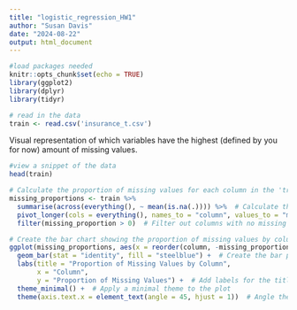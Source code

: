 ```yaml
---
title: "logistic_regression_HW1"
author: "Susan Davis"
date: "2024-08-22"
output: html_document
---
```


```r
#load packages needed
knitr::opts_chunk$set(echo = TRUE)
library(ggplot2)
library(dplyr)
library(tidyr)
```

```r
# read in the data
train <- read.csv('insurance_t.csv')
```

Visual representation of which variables have the highest (defined by you for now) amount of missing values.

```r
#view a snippet of the data
head(train)
```

```r
# Calculate the proportion of missing values for each column in the 'train' dataset
missing_proportions <- train %>%
  summarise(across(everything(), ~ mean(is.na(.)))) %>%  # Calculate the mean of missing values (is.na) for each column
  pivot_longer(cols = everything(), names_to = "column", values_to = "missing_proportion") %>%  # Reshape the data to a long format
  filter(missing_proportion > 0)  # Filter out columns with no missing values

# Create the bar chart showing the proportion of missing values by column
ggplot(missing_proportions, aes(x = reorder(column, -missing_proportion), y = missing_proportion)) +
  geom_bar(stat = "identity", fill = "steelblue") +  # Create the bar plot with 'steelblue' bars
  labs(title = "Proportion of Missing Values by Column",
       x = "Column",
       y = "Proportion of Missing Values") +  # Add labels for the title and axes
  theme_minimal() +  # Apply a minimal theme to the plot
  theme(axis.text.x = element_text(angle = 45, hjust = 1))  # Angle the x-axis labels at 45 degrees for readability

```



